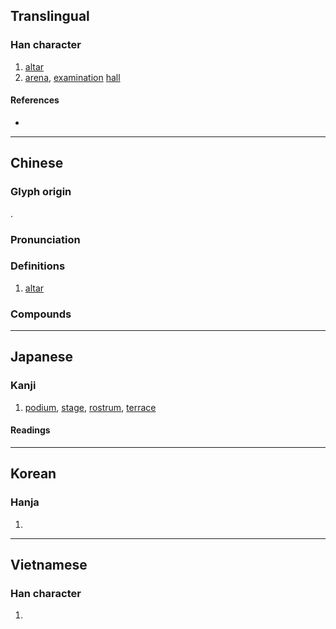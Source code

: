 {{also|坛}}
{{character info/new}}
==Translingual==

===Han character===
{{Han char|rn=32|rad=土|as=13|sn=16|four=40116|canj=GYWM|ids=⿰土亶}}

# [[altar]]
# [[arena]], [[examination]] [[hall]]

====References====
* {{Han ref|kx=0240.220|dkj=05528|dj=0480.080|hdz=10492.120|uh=58C7|ud=22727|bh=BEC2|bd=48834}}

----

==Chinese==
{{zh-forms|s=坛}}

===Glyph origin===
{{Han etym}}
{{Han compound|土|亶|c1=s|c2=p|ls=psc}}.

===Pronunciation===
{{zh-pron
|m=tán
|m-s=
|c=taan4
|c-t=
|g=
|h=pfs=thàn
|j=
|mb=dǔing
|md=
|mn=tân/qz,xm,zz:thân/tôaⁿ
|mn_note=tân/thân - literary; tôaⁿ - vernacular
|mn-t=
|w=
|x=
|mc=y
|oc=y
|cat=n
}}

===Definitions===
{{zh-hanzi}}

# [[altar]] {{zh-mw|座}}

===Compounds===
{{zh-der|六祖壇經|七星壇|壇坫|壇宇|天壇|乩壇|仙壇|影壇|尼壇|壇兆|吟壇|名壇|壇場|壇坫週旋|祭壇|泰壇|法壇|杏壇|碑壇|棒壇|神壇|戒壇|榕壇問業|登壇拜將|登壇|模網論壇|政壇|樂壇|打沒頭壇|畫壇|歌壇|文壇|論壇區|線上論壇|醮壇|藝壇|郊壇下窯|雩壇|詩壇|齋壇|郊壇|菊壇|體壇|經壇|韓信登壇|電子論壇|論壇|築壇|花壇鄉|籃壇|網路論壇|趙玄壇|議壇|講壇|花壇|築壇拜將}}

----

==Japanese==

===Kanji===
{{ja-kanji|grade=c|rs=土13}}

# [[podium]], [[stage]], [[rostrum]], [[terrace]]

====Readings====
{{ja-readings
|goon=だん
|kanon=たん
|kun=ば, ところ, たいら
}}

----

==Korean==

===Hanja===
{{ko-hanja|hangeul=단|rv=dan|mr=tan}}

# {{defn|lang=ko|sort=土13}}

----

==Vietnamese==

===Han character===
{{vi-hantu|[[đàn]], [[đường]]|rs=土13}}

# {{defn|lang=vi|sort=土13}}